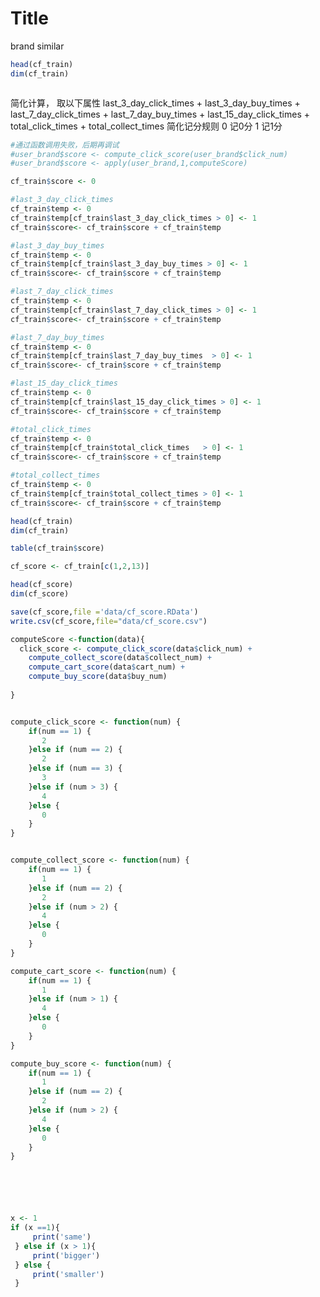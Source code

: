 Title
========================================================

brand similar

```r

head(cf_train)
dim(cf_train)



```


简化计算，
取以下属性
last_3_day_click_times 
+ last_3_day_buy_times   + last_7_day_click_times 
+ last_7_day_buy_times + last_15_day_click_times
+ total_click_times  +  total_collect_times
简化记分规则
0 记0分
1 记1分

```r
#通过函数调用失败，后期再调试
#user_brand$score <- compute_click_score(user_brand$click_num)
#user_brand$score <- apply(user_brand,1,computeScore)

cf_train$score <- 0

#last_3_day_click_times 
cf_train$temp <- 0
cf_train$temp[cf_train$last_3_day_click_times > 0] <- 1
cf_train$score<- cf_train$score + cf_train$temp

#last_3_day_buy_times
cf_train$temp <- 0
cf_train$temp[cf_train$last_3_day_buy_times > 0] <- 1
cf_train$score<- cf_train$score + cf_train$temp

#last_7_day_click_times
cf_train$temp <- 0
cf_train$temp[cf_train$last_7_day_click_times > 0] <- 1
cf_train$score<- cf_train$score + cf_train$temp

#last_7_day_buy_times 
cf_train$temp <- 0
cf_train$temp[cf_train$last_7_day_buy_times  > 0] <- 1
cf_train$score<- cf_train$score + cf_train$temp

#last_15_day_click_times
cf_train$temp <- 0
cf_train$temp[cf_train$last_15_day_click_times > 0] <- 1
cf_train$score<- cf_train$score + cf_train$temp

#total_click_times  
cf_train$temp <- 0
cf_train$temp[cf_train$total_click_times   > 0] <- 1
cf_train$score<- cf_train$score + cf_train$temp

#total_collect_times
cf_train$temp <- 0
cf_train$temp[cf_train$total_collect_times > 0] <- 1
cf_train$score<- cf_train$score + cf_train$temp

head(cf_train)
dim(cf_train)

table(cf_train$score)

cf_score <- cf_train[c(1,2,13)]

head(cf_score)
dim(cf_score)

save(cf_score,file ='data/cf_score.RData')
write.csv(cf_score,file="data/cf_score.csv")

```






```r
computeScore <-function(data){
  click_score <- compute_click_score(data$click_num) + 
    compute_collect_score(data$collect_num) +
    compute_cart_score(data$cart_num) +
    compute_buy_score(data$buy_num)
  
}


compute_click_score <- function(num) {
    if(num == 1) {
       2
    }else if (num == 2) {
       2
    }else if (num == 3) {
       3
    }else if (num > 3) {
       4
    }else {
       0
    }
}


compute_collect_score <- function(num) {
    if(num == 1) {
       1
    }else if (num == 2) {
       2
    }else if (num > 2) {
       4
    }else {
       0
    }
}

compute_cart_score <- function(num) {
    if(num == 1) {
       1
    }else if (num > 1) {
       4
    }else {
       0
    }
}

compute_buy_score <- function(num) {
    if(num == 1) {
       1
    }else if (num == 2) {
       2
    }else if (num > 2) {
       4
    }else {
       0
    }
}






x <- 1
if (x ==1){
     print('same')
 } else if (x > 1){
     print('bigger')
 } else {
     print('smaller')
 }


```
  




